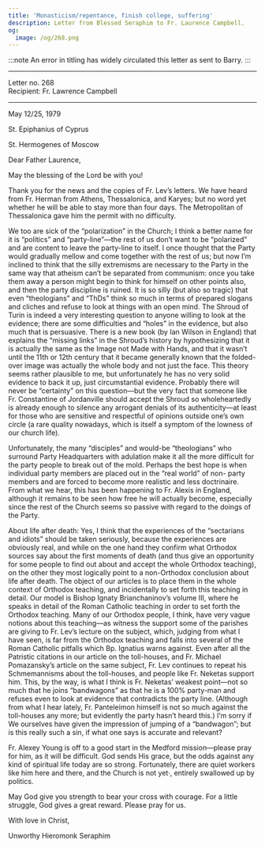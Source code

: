 ```yaml
---
title: 'Monasticism/repentance, finish college, suffering'
description: Letter from Blessed Seraphim to Fr. Laurence Campbell.
og:
  image: /og/268.png
---
```


:::note
An error in titling has widely circulated this letter as sent to Barry.
:::

---

<div style={{textAlign:'right', fontFamily:'monospace'}}>Letter no. 268</div>
<div style={{textAlign:'left', fontFamily:'monospace'}}>Recipient: Fr. Lawrence Campbell</div>

---

May 12/25, 1979

St. Epiphanius of Cyprus

St. Hermogenes of Moscow

Dear Father Laurence,

May the blessing of the Lord be with you!

Thank you for the news and the copies of Fr. Lev’s letters. We have heard from Fr. Herman from Athens, Thessalonica, and Karyes; but no word yet whether he will be able to stay more than four days. The Metropolitan of Thessalonica gave him the permit with no difficulty.

We too are sick of the “polarization” in the Church; I think a better name for it is “politics” and “party-line”—the rest of us don’t want to be “polarized” and are content to leave the party-line to itself. I once thought that the Party would gradually mellow and come together with the rest of us; but now I’m inclined to think that the silly extremisms are necessary to the Party in the same way that atheism can’t be separated from communism: once you take them away a person might begin to think for himself on other points also, and then the party discipline is ruined. It is so silly (but also so tragic) that even “theologians” and “ThDs” think so much in terms of prepared slogans and cliches and refuse to look at things with an open mind. The Shroud of Turin is indeed a very interesting question to anyone willing to look at the evidence; there are some difficulties and “holes” in the evidence, but also much that is persuasive. There is a new book (by Ian Wilson in England) that explains the “missing links” in the Shroud’s history by hypothesizing that it is actually the same as the Image not Made with Hands, and that it wasn’t until the 11th or 12th century that it became generally known that the folded-over image was actually the whole body and not just the face. This theory seems rather plausible to me, but unfortunately he has no very solid evidence to back it up, just circumstantial evidence. Probably there will never be “certainty” on this question—but the very fact that someone like Fr. Constantine of Jordanville should accept the Shroud so wholeheartedly is already enough to silence any arrogant denials of its authenticity—at least for those who are sensitive and respectful of opinions outside one’s own circle (a rare quality nowadays, which is itself a symptom of the lowness of our church life).

Unfortunately, the many “disciples” and would-be “theologians” who surround Party Headquarters with adulation make it all the more difficult for the party people to break out of the mold. Perhaps the best hope is when individual party members are placed out in the “real world” of non- party members and are forced to become more realistic and less doctrinaire. From what we hear, this has been happening to Fr. Alexis in England, although it remains to be seen how free he will actually become, especially since the rest of the Church seems so passive with regard to the doings of the Party.

About life after death: Yes, I think that the experiences of the “sectarians and idiots” should be taken seriously, because the experiences are obviously real, and while on the one hand they confirm what Orthodox sources say about the first moments of death (and thus give an opportunity for some people to find out about and accept the whole Orthodox teaching), on the other they most logically point to a non-Orthodox conclusion about life after death. The object of our articles is to place them in the whole context of Orthodox teaching, and incidentally to set forth this teaching in detail. Our model is Bishop Ignaty Brianchaninov’s volume III, where he speaks in detail of the Roman Catholic teaching in order to set forth the Orthodox teaching. Many of our Orthodox people, I think, have very vague notions about this teaching—as witness the support some of the parishes are giving to Fr. Lev’s lecture on the subject, which, judging from what I have seen, is far from the Orthodox teaching and falls into several of the Roman Catholic pitfalls which Bp. Ignatius warns against. Even after all the Patristic citations in our article on the toll-houses, and Fr. Michael Pomazansky’s article on the same subject, Fr. Lev continues to repeat his Schmemannisms about the toll-houses, and people like Fr. Neketas support him. This, by the way, is what I think is Fr. Neketas’ weakest point—not so much that he joins “bandwagons” as that he is a 100% party-man and refuses even to look at evidence that contradicts the party line. (Although from what I hear lately, Fr. Panteleimon himself is not so much against the toll-houses any more; but evidently the party hasn’t heard this.) I’m sorry if We ourselves have given the impression of jumping of a “bandwagon”; but is this really such a sin, if what one says is accurate and relevant?

Fr. Alexey Young is off to a good start in the Medford mission—please pray for him, as it will be difficult. God sends His grace, but the odds against any kind of spiritual life today are so strong. Fortunately, there are quiet workers like him here and there, and the Church is not yet·, entirely swallowed up by politics.

May God give you strength to bear your cross with courage. For a little struggle, God gives a great reward. Please pray for us.

With love in Christ,

Unworthy Hieromonk Seraphim